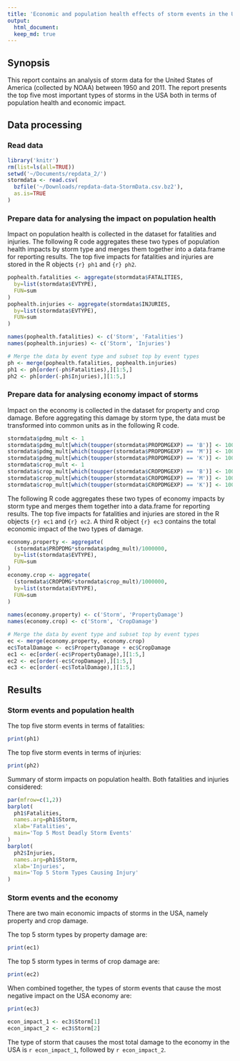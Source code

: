 ```yaml
---
title: 'Economic and population health effects of storm events in the USA'
output: 
  html_document:
  keep_md: true
---
```


## Synopsis

This report contains an analysis of storm data for the United States of America (collected by NOAA) between 1950 and 2011. The report presents the top five most important types of storms in the USA both in terms of population health and economic impact.

## Data processing

### Read data
```r
library('knitr')
rm(list=ls(all=TRUE))
setwd('~/Documents/repdata_2/')
stormdata <- read.csv(
  bzfile('~/Downloads/repdata-data-StormData.csv.bz2'), 
  as.is=TRUE
)
```


### Prepare data for analysing the impact on population health

Impact on population health is collected in the dataset for fatalities and injuries. The following R code aggregates these two types of population health impacts by storm type and merges them together into a data.frame for reporting results. The top five impacts for fatalities and injuries are stored in the R objects `{r} ph1` and `{r} ph2`.

```r
pophealth.fatalities <- aggregate(stormdata$FATALITIES, 
  by=list(stormdata$EVTYPE), 
  FUN=sum
)
pophealth.injuries <- aggregate(stormdata$INJURIES, 
  by=list(stormdata$EVTYPE), 
  FUN=sum
)

names(pophealth.fatalities) <- c('Storm', 'Fatalities')
names(pophealth.injuries) <- c('Storm', 'Injuries')

# Merge the data by event type and subset top by event types
ph <- merge(pophealth.fatalities, pophealth.injuries)
ph1 <- ph[order(-ph$Fatalities),][1:5,]
ph2 <- ph[order(-ph$Injuries),][1:5,]
```

### Prepare data for analysing economy impact of storms

Impact on the economy is collected in the dataset for property and crop damage. Before aggregating this damage by storm type, the data must be transformed into common units as in the following R code.

```r
stormdata$pdmg_mult <- 1
stormdata$pdmg_mult[which(toupper(stormdata$PROPDMGEXP) == 'B')] <- 1000000000
stormdata$pdmg_mult[which(toupper(stormdata$PROPDMGEXP) == 'M')] <- 1000000
stormdata$pdmg_mult[which(toupper(stormdata$PROPDMGEXP) == 'K')] <- 1000
stormdata$crop_mult <- 1
stormdata$crop_mult[which(toupper(stormdata$CROPDMGEXP) == 'B')] <- 1000000000
stormdata$crop_mult[which(toupper(stormdata$CROPDMGEXP) == 'M')] <- 1000000
stormdata$crop_mult[which(toupper(stormdata$CROPDMGEXP) == 'K')] <- 1000
```

The following R code aggregates these two types of economy impacts by storm type and merges them together into a data.frame for reporting results. The top five impacts for fatalities and injuries are stored in the R objects `{r} ec1` and `{r} ec2`. A third R object `{r} ec3` contains the total economic impact of the two types of damage. 

```r

economy.property <- aggregate(
  (stormdata$PROPDMG*stormdata$pdmg_mult)/1000000, 
  by=list(stormdata$EVTYPE), 
  FUN=sum
)
economy.crop <- aggregate(
  (stormdata$CROPDMG*stormdata$crop_mult)/1000000, 
  by=list(stormdata$EVTYPE), 
  FUN=sum
)
  
names(economy.property) <- c('Storm', 'PropertyDamage')
names(economy.crop) <- c('Storm', 'CropDamage')

# Merge the data by event type and subset top by event types
ec <- merge(economy.property, economy.crop)
ec$TotalDamage <- ec$PropertyDamage + ec$CropDamage
ec1 <- ec[order(-ec$PropertyDamage),][1:5,]
ec2 <- ec[order(-ec$CropDamage),][1:5,]
ec3 <- ec[order(-ec$TotalDamage),][1:5,]
```

## Results

### Storm events and population health

The top five storm events in terms of fatalities:

```r
print(ph1)
```

The top five storm events in terms of injuries:

```r
print(ph2)
```

Summary of storm impacts on population health. Both fatalities and injuries considered:

```r
par(mfrow=c(1,2))
barplot(
  ph1$Fatalities, 
  names.arg=ph1$Storm, 
  xlab='Fatalities', 
  main='Top 5 Most Deadly Storm Events'
)
barplot(
  ph2$Injuries, 
  names.arg=ph1$Storm,
  xlab='Injuries',
  main='Top 5 Storm Types Causing Injury'
)
```

### Storm events and the economy

There are two main economic impacts of storms in the USA, namely property and crop damage. 

The top 5 storm types by property damage are:
```r
print(ec1)
```

The top 5 storm types in terms of crop damage are:
```r
print(ec2)
```

When combined together, the types of storm events that cause the most negative impact on the USA economy are:
```r
print(ec3)
```

```r
econ_impact_1 <- ec3$Storm[1]
econ_impact_2 <- ec3$Storm[2]
```

The type of storm that causes the most total damage to the economy in the USA is `r econ_impact_1`, followed by `r econ_impact_2`.